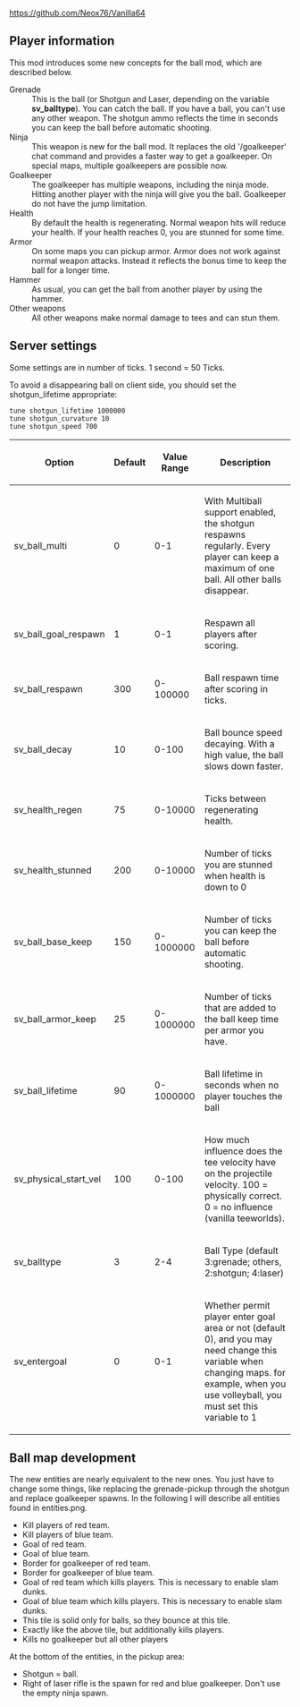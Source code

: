 https://github.com/Neox76/Vanilla64

== Player information ==

This mod introduces some new concepts for the ball mod, which are described below.

;Grenade
: This is the ball (or Shotgun and Laser, depending on the variable '''sv_balltype'''). You can catch the ball. If you have a ball, you can't use any other weapon. The shotgun ammo reflects the time in seconds you can keep the ball before automatic shooting.
;Ninja
: This weapon is new for the ball mod. It replaces the old '/goalkeeper' chat command and provides a faster way to get a goalkeeper. On special maps, multiple goalkeepers are possible now.
;Goalkeeper
: The goalkeeper has multiple weapons, including the ninja mode. Hitting another player with the ninja will give you the ball. Goalkeeper do not have the jump limitation.
;Health
: By default the health is regenerating. Normal weapon hits will reduce your health. If your health reaches 0, you are stunned for some time.
;Armor
: On some maps you can pickup armor. Armor does not work against normal weapon attacks. Instead it reflects the bonus time to keep the ball for a longer time.
;Hammer
: As usual, you can get the ball from another player by using the hammer.
;Other weapons
: All other weapons make normal damage to tees and can stun them.

== Server settings ==

Some settings are in number of ticks. 1 second = 50 Ticks.

To avoid a disappearing ball on client side, you should set the shotgun_lifetime appropriate:
 tune shotgun_lifetime 1000000
 tune shotgun_curvature 10
 tune shotgun_speed 700

{|
! Option
! Default
! Value Range
! Description
|-
|sv_ball_multi
|0
|0-1
|With Multiball support enabled, the shotgun respawns regularly. Every player can keep a maximum of one ball. All other balls disappear.
|-
|sv_ball_goal_respawn
|1
|0-1
|Respawn all players after scoring.
|-
|sv_ball_respawn
|300
|0-100000
|Ball respawn time after scoring in ticks.
|-
|sv_ball_decay
|10
|0-100
|Ball bounce speed decaying. With a high value, the ball slows down faster.
|-
|sv_health_regen
|75
|0-10000
|Ticks between regenerating health.
|-
|sv_health_stunned
|200
|0-10000
|Number of ticks you are stunned when health is down to 0
|-
|sv_ball_base_keep
|150
|0-1000000
|Number of ticks you can keep the ball before automatic shooting.
|-
|sv_ball_armor_keep
|25
|0-1000000
|Number of ticks that are added to the ball keep time per armor you have.
|-
|sv_ball_lifetime
|90
|0-1000000
|Ball lifetime in seconds when no player touches the ball
|-
|sv_physical_start_vel
|100
|0-100
|How much influence does the tee velocity have on the projectile velocity. 100 = physically correct. 0 = no influence (vanilla teeworlds).
|-
|sv_balltype
|3
|2-4
|Ball Type (default 3:grenade; others, 2:shotgun; 4:laser)
|-
|sv_entergoal
|0
|0-1
|Whether permit player enter goal area or not (default 0), and you may need change this variable when changing maps. for example, when you use volleyball, you must set this variable to 1
|}

== Ball map development ==

The new entities are nearly equivalent to the new ones. You just have to change some things, like replacing the grenade-pickup through the shotgun and replace goalkeeper spawns. In the following I will describe all entities found in entities.png.

* Kill players of red team.
* Kill players of blue team.
* Goal of red team.
* Goal of blue team.
* Border for goalkeeper of red team.
* Border for goalkeeper of blue team.
* Goal of red team which kills players. This is necessary to enable slam dunks.
* Goal of blue team which kills players. This is necessary to enable slam dunks.
* This tile is solid only for balls, so they bounce at this tile.
* Exactly like the above tile, but additionally kills players.
* Kills no goalkeeper but all other players

At the bottom of the entities, in the pickup area:
* Shotgun = ball.
* Right of laser rifle is the spawn for red and blue goalkeeper. Don't use the empty ninja spawn.
